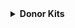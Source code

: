 <details>
<summary><b>Donor Kits</b></summary>
<div>

<details>
<summary><b>Blacksmith (Iron)</b></summary>
<div>

**Armor:**

- Chain chestplate
- Chain leggings
- Chain boots

**Items:**

- Diamond Pickaxe (sharpness 1, fire aspect 1)

**Potion Effects:**

- Permanent haste 1
- Permanent resistance 1
- Permanent fire resistance 1

</div>
</details>
<details>
<summary><b>Caveman (Gold)</b></summary>
<div>

**Armor:**

- Leather chestplate (protection 2)
- Leather leggings (protection 2)
- Leather boots (protection 1)

**Items:**

- Wood axe (sharpness 2)

**Special Ability:**

- 3 rage abilities
  - Grants temporary strength and speed.

**Potion Effects:**

- Permanent resistance 1

</div>
</details>
<details>
<summary><b>Scout (Diamond)</b></summary>
<div>

**Armor:**

- Leather helmet (protection 3)
- Leather chestplate (protection 3)
- Leather leggings (protection 3)
- Chain boots (protection 3)

**Items:**

- Stone sword (fire aspect 1, sharpness 1)
- Bow (punch 1)

**Potion Effects:**

- Permanent speed 1

</div>
</details>
<details>
<summary><b>Alchemist (Emerald)</b></summary>
<div>

**Armor:**

- Leather helmet (protection 2)
- Leather chestplate (protection 2)
- Leather leggings (protection 2)
- Leather boots (protection 2)

**Items:**

- Stone sword

**Special Ability:**

- 3 brew potion abilities

</div>
</details>
<details>
<summary><b>Blademaster (Obsidian)</b></summary>
<div>

**Armor:**

- Diamond boots (protection 4)

**Items:**

- Diamond sword (sharpness 1)
- Fishing rod

**Potion Effects:**

- Permanent resistance 1

</div>
</details>
<details>
<summary><b>Reaper (Bedrock)</b></summary>
<div>

**Armor:**

- Leather helmet
- Leather chestplate
- Leather leggings
- Leather boots (protection 3)

**Items:**

- Diamond hoe (sharpness 3)
- Fishing rod

**Potion Effects:**

- Permanent absorption 1

</div>
</details>
<details>
<summary><b>Thug (Bedrock+)</b></summary>
<div>

**Armor:**

- Iron helmet
- Iron chestplate
- Iron leggings
- Iron boots

**Items:**

- Stick (sharpness 4, knockback 1)

**Special Ability:**

- 4 bolsters

</div>
</details>
</div>
</details>